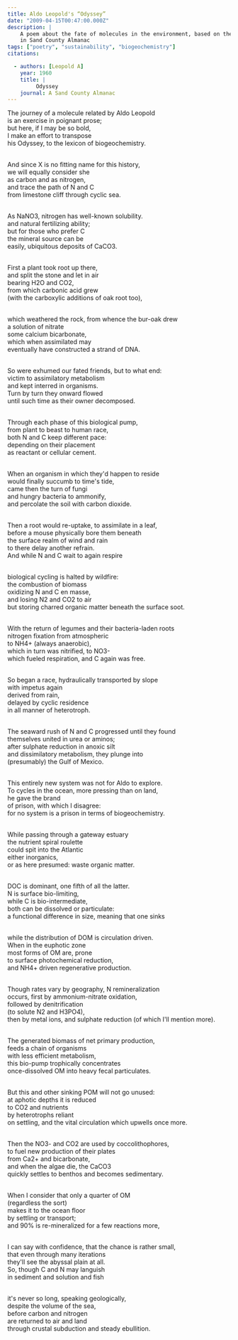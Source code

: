 ```yaml
---
title: Aldo Leopold's “Odyssey”
date: "2009-04-15T00:47:00.000Z"
description: |
    A poem about the fate of molecules in the environment, based on the Aldo Leopold essay
    in Sand County Almanac
tags: ["poetry", "sustainability", "biogeochemistry"]
citations:

  - authors: [Leopold A]
    year: 1960
    title: |
         Odyssey
    journal: A Sand County Almanac
---
```


The journey of a molecule related by Aldo Leopold<br/>
is an exercise in poignant prose;<br/>
but here, if I may be so bold,<br/>
I make an effort to transpose<br/>
his Odyssey, to the lexicon of biogeochemistry.<br/><br/>

And since X is no fitting name for this history,<br/>
we will equally consider she<br/>
as carbon and as nitrogen,<br/>
and trace the path of N and C<br/>
from limestone cliff through cyclic sea.<br/><br/>

As NaNO3, nitrogen has well-known solubility.<br/>
and natural fertilizing ability;<br/>
but for those who prefer C<br/>
the mineral source can be<br/>
easily, ubiquitous deposits of CaCO3.<br/><br/>

First a plant took root up there,<br/>
and split the stone and let in air<br/>
bearing H2O and CO2,<br/>
from which carbonic acid grew<br/>
(with the carboxylic additions of oak root too),<br/><br/>

which weathered the rock, from whence the bur-oak drew<br/>
a solution of nitrate<br/>
some calcium bicarbonate,<br/>
which when assimilated may<br/>
eventually have constructed a strand of DNA.<br/>
<br/>

So were exhumed our fated friends, but to what end:<br/>
victim to assimilatory metabolism<br/>
and kept interred in organisms.<br/>
Turn by turn they onward flowed<br/>
until such time as their owner decomposed.<br/>
<br/>

Through each phase of this biological pump,<br/>
from plant to beast to human race,<br/>
both N and C keep different pace:<br/>
depending on their placement<br/>
as reactant or cellular cement.<br/>
<br/>

When an organism in which they'd happen to reside<br/>
would finally succumb to time's tide,<br/>
came then the turn of fungi<br/>
and hungry bacteria to ammonify,<br/>
and percolate the soil with carbon dioxide.<br/>
<br/>

Then a root would re-uptake, to assimilate in a leaf,<br/>
before a mouse physically bore them beneath<br/>
the surface realm of wind and rain<br/>
to there delay another refrain.<br/>
And while N and C wait to again respire<br/>
<br/>

biological cycling is halted by wildfire:<br/>
the combustion of biomass<br/>
oxidizing N and C en masse,<br/>
and losing N2 and CO2 to air<br/>
but storing charred organic matter beneath the surface soot.<br/>
<br/>

With the return of legumes and their bacteria-laden roots<br/>
nitrogen fixation from atmospheric<br/>
to NH4+ (always anaerobic),<br/>
which in turn was nitrified, to NO3-<br/>
which fueled respiration, and C again was free.<br/>
<br/>

So began a race, hydraulically transported by slope<br/>
with impetus again<br/>
derived from rain,<br/>
delayed by cyclic residence<br/>
in all manner of heterotroph.<br/>
<br/>

The seaward rush of N and C progressed until they found<br/>
themselves united in urea or aminos;<br/>
after sulphate reduction in anoxic silt<br/>
and dissimilatory metabolism, they plunge into<br/>
(presumably) the Gulf of Mexico.<br/>
<br/>

This entirely new system was not for Aldo to explore.<br/>
To cycles in the ocean, more pressing than on land,<br/>
he gave the brand<br/>
of prison, with which I disagree:<br/>
for no system is a prison in terms of biogeochemistry.<br/>
<br/>

While passing through a gateway estuary<br/>
the nutrient spiral roulette<br/>
could spit into the Atlantic<br/>
either inorganics,<br/>
or as here presumed: waste organic matter.<br/>
<br/>

DOC is dominant, one fifth of all the latter.<br/>
N is surface bio-limiting,<br/>
while C is bio-intermediate,<br/>
both can be dissolved or particulate:<br/>
a functional difference in size, meaning that one sinks<br/>
<br/>

while the distribution of DOM is circulation driven.<br/>
When in the euphotic zone<br/>
most forms of OM are, prone<br/>
to surface photochemical reduction,<br/>
and NH4+ driven regenerative production.<br/>
<br/>

Though rates vary by geography, N remineralization<br/>
occurs, first by ammonium-nitrate oxidation,<br/>
followed by denitrification<br/>
(to solute N2 and H3PO4),<br/>
then by metal ions, and sulphate reduction (of which I'll mention more).<br/>
<br/>

The generated biomass of net primary production,<br/>
feeds a chain of organisms<br/>
with less efficient metabolism,<br/>
this bio-pump trophically concentrates<br/>
once-dissolved OM into heavy fecal particulates.<br/>
<br/>

But this and other sinking POM will not go unused:<br/>
at aphotic depths it is reduced<br/>
to CO2 and nutrients<br/>
by heterotrophs reliant<br/>
on settling, and the vital circulation which upwells once more.<br/>
<br/>

Then the NO3- and CO2 are used by coccolithophores,<br/>
to fuel new production of their plates<br/>
from Ca2+ and bicarbonate,<br/>
and when the algae die, the CaCO3<br/>
quickly settles to benthos and becomes sedimentary.<br/>
<br/>

When I consider that only a quarter of OM<br/>
(regardless the sort)<br/>
makes it to the ocean floor<br/>
by settling or transport;<br/>
and 90% is re-mineralized for a few reactions more,<br/>
<br/>

I can say with confidence, that the chance is rather small,<br/>
that even through many iterations<br/>
they'll see the abyssal plain at all.<br/>
So, though C and N may languish<br/>
in sediment and solution and fish<br/>
<br/>

it's never so long, speaking geologically,<br/>
despite the volume of the sea,<br/>
before carbon and nitrogen<br/>
are returned to air and land<br/>
through crustal subduction and steady ebullition.<br/>
<br/>